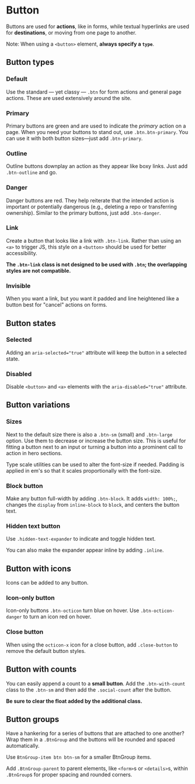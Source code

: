 

<Meta title="Deprecated/Button/Docs" />

# Button

Buttons are used for **actions**, like in forms, while textual hyperlinks are used for **destinations**, or moving from one page to another.

Note: When using a `<button>` element, **always specify a `type`**.

## Button types

### Default

Use the standard — yet classy — `.btn` for form actions and general page actions. These are used extensively around the site.

<Canvas>
  <Story story={ButtonStories.Default} />
</Canvas>

### Primary

Primary buttons are green and are used to indicate the _primary_ action on a page. When you need your buttons to stand out, use `.btn.btn-primary`. You can use it with both button sizes—just add `.btn-primary`.

<Canvas>
  <Story story={ButtonStories.Primary} />
</Canvas>

### Outline

Outline buttons downplay an action as they appear like boxy links. Just add `.btn-outline` and go.

<Canvas>
  <Story story={ButtonStories.Outline} />
</Canvas>

### Danger

Danger buttons are red. They help reiterate that the intended action is important or potentially dangerous (e.g., deleting a repo or transferring ownership). Similar to the primary buttons, just add `.btn-danger`.

<Canvas>
  <Story story={ButtonStories.Danger} />
</Canvas>

### Link

Create a button that looks like a link with `.btn-link`. Rather than using an `<a>` to trigger JS, this style on a `<button>` should be used for better accessibility.

**The `.btn-link` class is not designed to be used with `.btn`; the overlapping styles are not compatible.**

<Canvas>
  <Story story={ButtonStories.Link} />
</Canvas>

### Invisible

When you want a link, but you want it padded and line heightened like a button best for "cancel" actions on forms.

<Canvas>
  <Story story={ButtonStories.Invisible} />
</Canvas>

## Button states

### Selected

Adding an `aria-selected="true"` attribute will keep the button in a selected state.

<Canvas>
  <Story story={ButtonStories.Selected} />
</Canvas>

### Disabled

Disable `<button>` and `<a>` elements with the `aria-disabled="true"` attribute.

<Canvas>
  <Story story={ButtonStories.Disabled} />
</Canvas>

## Button variations

### Sizes

Next to the default size there is also a `.btn-sm` (small) and `.btn-large` option. Use them to decrease or increase the button size. This is useful for fitting a button next to an input or turning a button into a prominent call to action in hero sections.

Type scale utilities can be used to alter the font-size if needed. Padding is applied in em's so that it scales proportionally with the font-size.

<Canvas>
  <Story story={ButtonStories.Sizes} />
</Canvas>

### Block button

Make any button full-width by adding `.btn-block`. It adds `width: 100%;`, changes the `display` from `inline-block` to `block`, and centers the button text.

<Canvas>
  <Story story={ButtonStories.Block} />
</Canvas>

### Hidden text button

Use `.hidden-text-expander` to indicate and toggle hidden text.

<Canvas>
  <Story story={ButtonStories.HiddenText} />
</Canvas>

You can also make the expander appear inline by adding `.inline`.

## Button with icons

Icons can be added to any button.

<Canvas>
  <Story story={ButtonStories.WithIcons} />
</Canvas>

### Icon-only button

Icon-only buttons `.btn-octicon` turn blue on hover. Use `.btn-octicon-danger` to turn an icon red on hover.

<Canvas>
  <Story story={ButtonStories.IconOnly} />
</Canvas>

### Close button

When using the `octicon-x` icon for a close button, add `.close-button` to remove the default button styles.

<Canvas>
  <Story story={ButtonStories.CloseButton} />
</Canvas>

## Button with counts

You can easily append a count to a **small button**. Add the `.btn-with-count` class to the `.btn-sm` and then add the `.social-count` after the button.

**Be sure to clear the float added by the additional class.**

<Canvas>
  <Story story={ButtonStories.ButtonWithCounts} />
</Canvas>

## Button groups

Have a hankering for a series of buttons that are attached to one another? Wrap them in a `.BtnGroup` and the buttons will be rounded and spaced automatically.

<Canvas>
  <Story story={ButtonStories.ButtonGroup} />
</Canvas>

Use `BtnGroup-item btn btn-sm` for a smaller BtnGroup items.

<Canvas>
  <Story story={ButtonStories.ButtonGroupSmall} />
</Canvas>

Add `.BtnGroup-parent` to parent elements, like `<form>`s or `<details>`s, within `.BtnGroup`s for proper spacing and rounded corners.

<Canvas>
  <Story story={ButtonStories.ButtonGroupParent} />
</Canvas>
